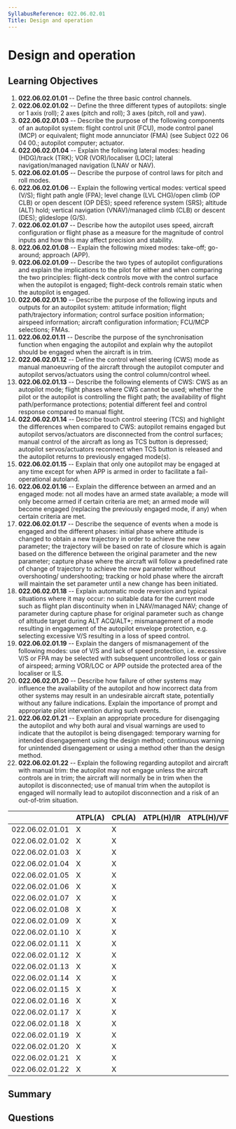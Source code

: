 ```yaml
---
SyllabusReference: 022.06.02.01
Title: Design and operation
---
```


# Design and operation

## Learning Objectives

1. **022.06.02.01.01** -- Define the three basic control channels.
2. **022.06.02.01.02** -- Define the three different types of autopilots: single
   or 1 axis (roll); 2 axes (pitch and roll); 3 axes (pitch, roll and yaw).
3. **022.06.02.01.03** -- Describe the purpose of the following components of an
   autopilot system: flight control unit (FCU), mode control panel (MCP) or
   equivalent; flight mode annunciator (FMA) (see Subject 022 06 04 00.;
   autopilot computer; actuator.
4. **022.06.02.01.04** -- Explain the following lateral modes: heading
   (HDG)/track (TRK); VOR (VOR)/localiser (LOC); lateral navigation/managed
   navigation (LNAV or NAV).
5. **022.06.02.01.05** -- Describe the purpose of control laws for pitch and
   roll modes.
6. **022.06.02.01.06** -- Explain the following vertical modes: vertical speed
   (V/S); flight path angle (FPA); level change (LVL CHG)/open climb (OP CLB) or
   open descent (OP DES); speed reference system (SRS); altitude (ALT) hold;
   vertical navigation (VNAV)/managed climb (CLB) or descent (DES); glideslope
   (G/S).
7. **022.06.02.01.07** -- Describe how the autopilot uses speed, aircraft
   configuration or flight phase as a measure for the magnitude of control
   inputs and how this may affect precision and stability.
8. **022.06.02.01.08** -- Explain the following mixed modes: take-off;
   go-around; approach (APP).
9. **022.06.02.01.09** -- Describe the two types of autopilot configurations and
   explain the implications to the pilot for either and when comparing the two
   principles: flight-deck controls move with the control surface when the
   autopilot is engaged; flight-deck controls remain static when the autopilot
   is engaged.
10. **022.06.02.01.10** -- Describe the purpose of the following inputs and
    outputs for an autopilot system: attitude information; flight
    path/trajectory information; control surface position information; airspeed
    information; aircraft configuration information; FCU/MCP selections; FMAs.
11. **022.06.02.01.11** -- Describe the purpose of the synchronisation function
    when engaging the autopilot and explain why the autopilot should be engaged
    when the aircraft is in trim.
12. **022.06.02.01.12** -- Define the control wheel steering (CWS) mode as
    manual manoeuvring of the aircraft through the autopilot computer and
    autopilot servos/actuators using the control column/control wheel.
13. **022.06.02.01.13** -- Describe the following elements of CWS: CWS as an
    autopilot mode; flight phases where CWS cannot be used; whether the pilot or
    the autopilot is controlling the flight path; the availability of flight
    path/performance protections; potential different feel and control response
    compared to manual flight.
14. **022.06.02.01.14** -- Describe touch control steering (TCS) and highlight
    the differences when compared to CWS: autopilot remains engaged but
    autopilot servos/actuators are disconnected from the control surfaces;
    manual control of the aircraft as long as TCS button is depressed; autopilot
    servos/actuators reconnect when TCS button is released and the autopilot
    returns to previously engaged mode(s).
15. **022.06.02.01.15** -- Explain that only one autopilot may be engaged at any
    time except for when APP is armed in order to facilitate a fail-operational
    autoland.
16. **022.06.02.01.16** -- Explain the difference between an armed and an
    engaged mode: not all modes have an armed state available; a mode will only
    become armed if certain criteria are met; an armed mode will become engaged
    (replacing the previously engaged mode, if any) when certain criteria are
    met.
17. **022.06.02.01.17** -- Describe the sequence of events when a mode is
    engaged and the different phases: initial phase where attitude is changed to
    obtain a new trajectory in order to achieve the new parameter; the
    trajectory will be based on rate of closure which is again based on the
    difference between the original parameter and the new parameter; capture
    phase where the aircraft will follow a predefined rate of change of
    trajectory to achieve the new parameter without overshooting/ undershooting;
    tracking or hold phase where the aircraft will maintain the set parameter
    until a new change has been initiated.
18. **022.06.02.01.18** -- Explain automatic mode reversion and typical
    situations where it may occur: no suitable data for the current mode such as
    flight plan discontinuity when in LNAV/managed NAV; change of parameter
    during capture phase for original parameter such as change of altitude
    target during ALT ACQ/ALT\*; mismanagement of a mode resulting in engagement
    of the autopilot envelope protection, e.g. selecting excessive V/S resulting
    in a loss of speed control.
19. **022.06.02.01.19** -- Explain the dangers of mismanagement of the following
    modes: use of V/S and lack of speed protection, i.e. excessive V/S or FPA
    may be selected with subsequent uncontrolled loss or gain of airspeed;
    arming VOR/LOC or APP outside the protected area of the localiser or ILS.
20. **022.06.02.01.20** -- Describe how failure of other systems may influence
    the availability of the autopilot and how incorrect data from other systems
    may result in an undesirable aircraft state, potentially without any failure
    indications. Explain the importance of prompt and appropriate pilot
    intervention during such events.
21. **022.06.02.01.21** -- Explain an appropriate procedure for disengaging the
    autopilot and why both aural and visual warnings are used to indicate that
    the autopilot is being disengaged: temporary warning for intended
    disengagement using the design method; continuous warning for unintended
    disengagement or using a method other than the design method.
22. **022.06.02.01.22** -- Explain the following regarding autopilot and
    aircraft with manual trim: the autopilot may not engage unless the aircraft
    controls are in trim; the aircraft will normally be in trim when the
    autopilot is disconnected; use of manual trim when the autopilot is engaged
    will normally lead to autopilot disconnection and a risk of an out-of-trim
    situation.

|                 | ATPL(A) | CPL(A) | ATPL(H)/IR | ATPL(H)/VFR | CPL(H) | IR  | CBIR(A) |
| --------------- | ------- | ------ | ---------- | ----------- | ------ | --- | ------- |
| 022.06.02.01.01 | X       | X      |            |             |        |     |         |
| 022.06.02.01.02 | X       | X      |            |             |        |     |         |
| 022.06.02.01.03 | X       | X      |            |             |        |     |         |
| 022.06.02.01.04 | X       | X      |            |             |        |     |         |
| 022.06.02.01.05 | X       | X      |            |             |        |     |         |
| 022.06.02.01.06 | X       | X      |            |             |        |     |         |
| 022.06.02.01.07 | X       | X      |            |             |        |     |         |
| 022.06.02.01.08 | X       | X      |            |             |        |     |         |
| 022.06.02.01.09 | X       | X      |            |             |        |     |         |
| 022.06.02.01.10 | X       | X      |            |             |        |     |         |
| 022.06.02.01.11 | X       | X      |            |             |        |     |         |
| 022.06.02.01.12 | X       | X      |            |             |        |     |         |
| 022.06.02.01.13 | X       | X      |            |             |        |     |         |
| 022.06.02.01.14 | X       | X      |            |             |        | X   |         |
| 022.06.02.01.15 | X       | X      |            |             |        | X   |         |
| 022.06.02.01.16 | X       | X      |            |             |        | X   |         |
| 022.06.02.01.17 | X       | X      |            |             |        | X   |         |
| 022.06.02.01.18 | X       | X      |            |             |        | X   |         |
| 022.06.02.01.19 | X       | X      |            |             |        | X   |         |
| 022.06.02.01.20 | X       | X      |            |             |        | X   |         |
| 022.06.02.01.21 | X       | X      |            |             |        | X   |         |
| 022.06.02.01.22 | X       | X      |            |             |        | X   |         |

## Summary

## Questions
